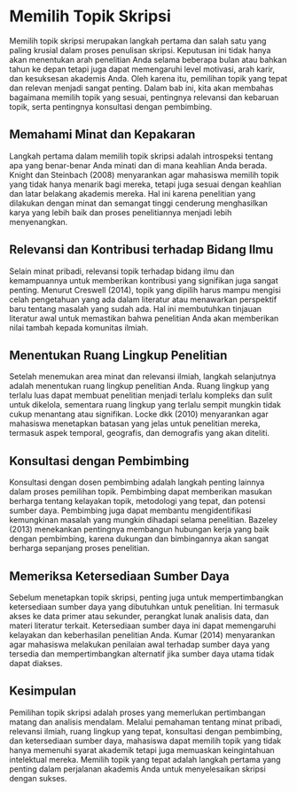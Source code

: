 # Memilih Topik Skripsi

Memilih topik skripsi merupakan langkah pertama dan salah satu yang paling krusial dalam proses penulisan skripsi. Keputusan ini tidak hanya akan menentukan arah penelitian Anda selama beberapa bulan atau bahkan tahun ke depan tetapi juga dapat memengaruhi level motivasi, arah karir, dan kesuksesan akademis Anda. Oleh karena itu, pemilihan topik yang tepat dan relevan menjadi sangat penting. Dalam bab ini, kita akan membahas bagaimana memilih topik yang sesuai, pentingnya relevansi dan kebaruan topik, serta pentingnya konsultasi dengan pembimbing.

## Memahami Minat dan Kepakaran 

Langkah pertama dalam memilih topik skripsi adalah introspeksi tentang apa yang benar-benar Anda minati dan di mana keahlian Anda berada. Knight dan Steinbach (2008) menyarankan agar mahasiswa memilih topik yang tidak hanya menarik bagi mereka, tetapi juga sesuai dengan keahlian dan latar belakang akademis mereka. Hal ini karena penelitian yang dilakukan dengan minat dan semangat tinggi cenderung menghasilkan karya yang lebih baik dan proses penelitiannya menjadi lebih menyenangkan.

## Relevansi dan Kontribusi terhadap Bidang Ilmu 

Selain minat pribadi, relevansi topik terhadap bidang ilmu dan kemampuannya untuk memberikan kontribusi yang signifikan juga sangat penting. Menurut Creswell (2014), topik yang dipilih harus mampu mengisi celah pengetahuan yang ada dalam literatur atau menawarkan perspektif baru tentang masalah yang sudah ada. Hal ini membutuhkan tinjauan literatur awal untuk memastikan bahwa penelitian Anda akan memberikan nilai tambah kepada komunitas ilmiah.

## Menentukan Ruang Lingkup Penelitian 

Setelah menemukan area minat dan relevansi ilmiah, langkah selanjutnya adalah menentukan ruang lingkup penelitian Anda. Ruang lingkup yang terlalu luas dapat membuat penelitian menjadi terlalu kompleks dan sulit untuk dikelola, sementara ruang lingkup yang terlalu sempit mungkin tidak cukup menantang atau signifikan. Locke dkk (2010) menyarankan agar mahasiswa menetapkan batasan yang jelas untuk penelitian mereka, termasuk aspek temporal, geografis, dan demografis yang akan diteliti.

## Konsultasi dengan Pembimbing 

Konsultasi dengan dosen pembimbing adalah langkah penting lainnya dalam proses pemilihan topik. Pembimbing dapat memberikan masukan berharga tentang kelayakan topik, metodologi yang tepat, dan potensi sumber daya. Pembimbing juga dapat membantu mengidentifikasi kemungkinan masalah yang mungkin dihadapi selama penelitian. Bazeley (2013) menekankan pentingnya membangun hubungan kerja yang baik dengan pembimbing, karena dukungan dan bimbingannya akan sangat berharga sepanjang proses penelitian.

## Memeriksa Ketersediaan Sumber Daya 

Sebelum menetapkan topik skripsi, penting juga untuk mempertimbangkan ketersediaan sumber daya yang dibutuhkan untuk penelitian. Ini termasuk akses ke data primer atau sekunder, perangkat lunak analisis data, dan materi literatur terkait. Ketersediaan sumber daya ini dapat memengaruhi kelayakan dan keberhasilan penelitian Anda. Kumar (2014) menyarankan agar mahasiswa melakukan penilaian awal terhadap sumber daya yang tersedia dan mempertimbangkan alternatif jika sumber daya utama tidak dapat diakses.

## Kesimpulan  {.unnumbered}

Pemilihan topik skripsi adalah proses yang memerlukan pertimbangan matang dan analisis mendalam. Melalui pemahaman tentang minat pribadi, relevansi ilmiah, ruang lingkup yang tepat, konsultasi dengan pembimbing, dan ketersediaan sumber daya, mahasiswa dapat memilih topik yang tidak hanya memenuhi syarat akademik tetapi juga memuaskan keingintahuan intelektual mereka. Memilih topik yang tepat adalah langkah pertama yang penting dalam perjalanan akademis Anda untuk menyelesaikan skripsi dengan sukses.
